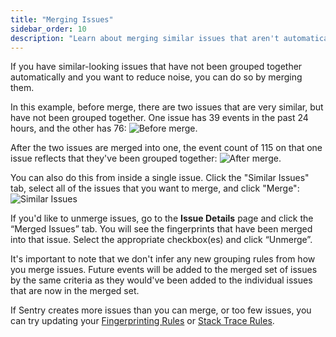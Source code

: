 ```yaml
---
title: "Merging Issues"
sidebar_order: 10
description: "Learn about merging similar issues that aren't automatically grouped."
---
```


<Include name="only-error-issues-note.mdx" />
<Include name="merge-escalating-note.mdx" />

If you have similar-looking issues that have not been grouped together automatically and you want to reduce noise, you can do so by merging them.

In this example, before merge, there are two issues that are very similar, but have not been grouped together. One issue has 39 events in the past 24 hours, and the other has 76:
![Before merge.](before-merge.png)

After the two issues are merged into one, the event count of 115 on that one issue reflects that they've been grouped together:
![After merge.](after-merge.png)

You can also do this from inside a single issue. Click the "Similar Issues" tab, select all of the issues that you want to merge, and click "Merge":
![Similar Issues](similar-issues.png)

If you'd like to unmerge issues, go to the **Issue Details** page and click the “Merged Issues” tab. You will see the fingerprints that have been merged into that issue. Select the appropriate checkbox(es) and click “Unmerge”.

It's important to note that we don't infer any new grouping rules from how you merge issues. Future events will be added to the merged set of issues by the same criteria as they would've been added to the individual issues that are now in the merged set.

If Sentry creates more issues than you can merge, or too few issues, you can try updating your [Fingerprinting Rules](/product/data-management-settings/event-grouping/fingerprint-rules/) or [Stack Trace Rules](/product/data-management-settings/event-grouping/stack-trace-rules/).
